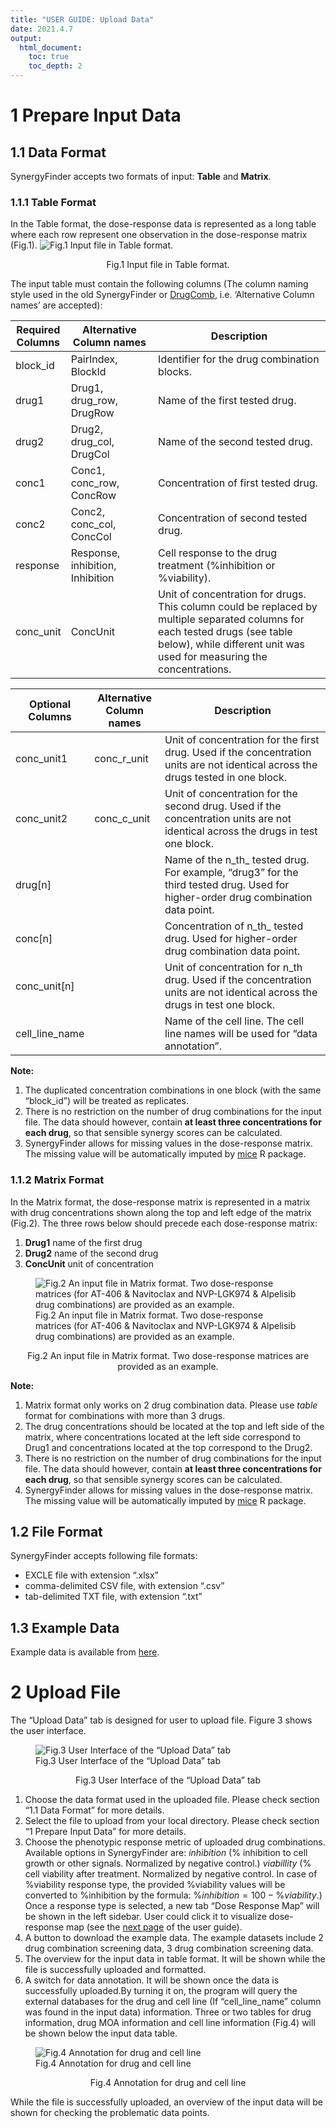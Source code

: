 ```yaml
---
title: "USER GUIDE: Upload Data"
date: 2021.4.7
output: 
  html_document:
    toc: true
    toc_depth: 2
---
```


# 1 Prepare Input Data

## 1.1 Data Format

SynergyFinder accepts two formats of input: **Table** and **Matrix**.

### 1.1.1 Table Format

In the Table format, the dose-response data is represented as a long table where each row represent one observation in the dose-response matrix (Fig.1).
![Fig.1 Input file in Table format.](../www/images/exampleTab.png)

<p style="text-align: center;">Fig.1 Input file in Table format.</p>

The input table must contain the following columns (The column naming style used in the old SynergyFinder or [DrugComb](https://drugcomb.org/), i.e. 'Alternative Column names' are accepted):

| Required Columns | Alternative Column names         | Description                                                     |
| ---------------- | -------------------------------- | --------------------------------------------------------------- |
| block\_id        | PairIndex, BlockId               | Identifier for the drug combination blocks.                     |
| drug1            | Drug1, drug\_row, DrugRow        | Name of the first tested drug.                                  |
| drug2            | Drug2, drug\_col, DrugCol        | Name of the second tested drug.                                 |
| conc1            | Conc1, conc\_row, ConcRow        | Concentration of first tested drug.                             |
| conc2            | Conc2, conc\_col, ConcCol        | Concentration of second tested drug.                            |
| response         | Response, inhibition, Inhibition | Cell response to the drug treatment (%inhibition or %viability).|
| conc\_unit       | ConcUnit                         | Unit of concentration for drugs. This column could be replaced by multiple separated columns for each tested drugs (see table below), while different unit was used for measuring the concentrations.|

| Optional Columns | Alternative Column names         | Description                                                                              |
| ---------------- | -------------------------------- | ---------------------------------------------------------------------------------------- |
| conc\_unit1      | conc\_r\_unit                    | Unit of concentration for the first drug. Used if the concentration units are not identical across the drugs tested in one block.|
| conc\_unit2      | conc\_c\_unit                    | Unit of concentration for the second drug. Used if the concentration units are not identical across the drugs in test one block.|
| drug[n]          |                                  | Name of the n_th_ tested drug. For example, "drug3" for the third tested drug. Used for higher-order drug combination data point.|
| conc[n]          |                                  | Concentration of n_th_ tested drug. Used for higher-order drug combination data point.|
| conc\_unit[n]    |                                  | Unit of concentration for n_th drug. Used if the concentration units are not identical across the drugs in test one block.|
| cell\_line\_name |                                  | Name of the cell line. The cell line names will be used for "data annotation". |

**Note:** 

1. The duplicated concentration combinations in one block (with the same "block_id") will be treated as replicates.
2. There is no restriction on the number of drug combinations for the input file. The data should however, contain **at least three concentrations for each drug**, so that sensible synergy scores can be calculated.
3. SynergyFinder allows for missing values in the dose-response matrix. The missing value will be automatically imputed by [mice](https://amices.org/mice/) R package.

### 1.1.2 Matrix Format

In the Matrix format, the dose-response matrix is represented in a matrix with drug concentrations shown along the top and left edge of the matrix (Fig.2). The three rows below should precede each dose-response matrix:

1. **Drug1** name of the first drug
2. **Drug2** name of the second drug
3. **ConcUnit** unit of concentration

![Fig.2 An input file in Matrix format. Two dose-response matrices (for AT-406 & Navitoclax and NVP-LGK974 &
Alpelisib drug combinations) are provided as an example.](../www/images/exampleMat.png)

<p style="text-align: center;">Fig.2 An input file in Matrix format. Two dose-response matrices are provided as an example.</p>


**Note:** 

1. Matrix format only works on 2 drug combination data. Please use _table_ format for combinations with more than 3 drugs.
2. The drug concentrations should be located at the top and left side of the matrix, where concentrations located at the left side correspond to Drug1 and concentrations located at the top correspond to the Drug2.
3. There is no restriction on the number of drug combinations for the input file. The data should however, contain **at least three concentrations for each drug**, so that sensible synergy scores can be calculated.
4. SynergyFinder allows for missing values in the dose-response matrix. The missing value will be automatically imputed by [mice](https://amices.org/mice/) R package.

## 1.2 File Format

SynergyFinder accepts following file formats:

* EXCLE file with extension ".xlsx"
* comma-delimited CSV file, with extension ".csv"
* tab-delimited TXT file, with extension ".txt"

## 1.3 Example Data

Example data is available from <a href="ExampleData.zip" download>here</a>.

# 2 Upload File

The "Upload Data" tab is designed for user to upload file. Figure 3 shows the user interface.

![Fig.3 User Interface of the "Upload Data" tab](../www/images/userGuideUploadData.png)

<p style="text-align: center;">Fig.3 User Interface of the "Upload Data" tab </p>

1. Choose the data format used in the uploaded file. Please check section "1.1 Data Format" for more details.
2. Select the file to upload from your local directory. Please check section "1 Prepare Input Data" for more details.
3. Choose the phenotypic response metric of uploaded drug combinations. Available options in SynergyFinder are: 
_inhibition_ (% inhibition to cell growth or other signals. Normalized by negative control.) 
_viabillity_ (% cell viability after treatment. Normalized by negative control. In case of %viability response type, the provided %viability values will be converted to %inhibition by the formula: $\%inhibition = 100 - \%viability$.) 
Once a response type is selected, a new tab "Dose Response Map" will be shown in the left sidebar. User could click it to visualize dose-response map (see the [next page]() of the user guide).
4. A button to download the example data. The example datasets include  2 drug combination screening data, 3 drug combination screening data.
5. The overview for the input data in table format. It will be shown while the file is successfully uploaded and formatted.
6. A switch for data annotation. It will be shown once the data is successfully uploaded.By turning it on, the program will query the external databases for the drug and cell line (If "cell_line_name" column was found in the input data) information. Three or two tables for drug information, drug MOA information and cell line information (Fig.4) will be shown below the input data table.

![Fig.4 Annotation for drug and cell line](../www/images/dataAnno.png)

<p style="text-align: center;">Fig.4 Annotation for drug and cell line</p>
While the file is successfully uploaded, an overview of the input data will be shown for checking the problematic data points.